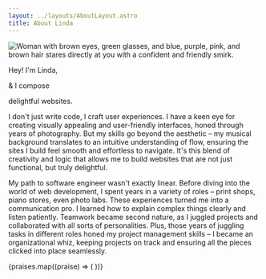 ```yaml
---
layout: ../layouts/AboutLayout.astro
title: About Linda
---
```




<section class="intro">
  <Image
    src={profilePic}
    class="selfie"
    alt="Woman with brown eyes, green glasses, and blue, purple, pink, and brown hair stares directly at you with a confident and friendly smirk."
    loading="eager"
  />

  <p class="gradient-text">Hey! I'm Linda,</p>
  <p class="gradient-text">& I compose</p>
  <p class="gradient-text"><span>delightful</span> websites.</p>
</section>

<section class="about">
  I don't just write code, I craft user experiences. I have a keen eye for creating visually appealing and user-friendly interfaces, honed through years of photography. But my skills go beyond the aesthetic – my musical background translates to an intuitive understanding of flow, ensuring the sites I build feel smooth and effortless to navigate. It's this blend of creativity and logic that allows me to build websites that are not just functional, but truly delightful.

  My path to software engineer wasn't exactly linear. Before diving into the world of web development, I spent years in a variety of roles – print shops, piano stores, even photo labs. These experiences turned me into a communication pro. I learned how to explain complex things clearly and listen patiently. Teamwork became second nature, as I juggled projects and collaborated with all sorts of personalities. Plus, those years of juggling tasks in different roles honed my project management skills – I became an organizational whiz, keeping projects on track and ensuring all the pieces clicked into place seamlessly.
</section>

<section class="praises">
  {praises.map((praise) => (
    <PraiseCard praise={praise}></PraiseCard>
  ))}
</section>
